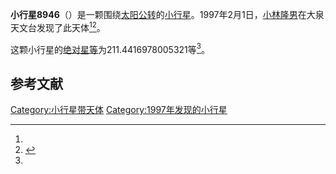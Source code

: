 {{Infobox planet
| bgcolour = #FFFFC0
| name = 8946 Yoshimitsu
| symbol = 
| image = 
| caption = 
| discovery = yes
| discovery_ref = 
| discoverer = [[小林隆男|小林隆男]]
| discovery_site = [[大泉天文台|大泉天文台]] 
| discovered = 1997年2月1日
| designations = yes
| mp_name = 
| named_after = 
| alt_names = 1997 CO/ 1980 RL4 / 1982 BL9 / 1985 RQ6 / 1991 CJ4 / 1995 SU54
| mp_category = [[主带小行星|主带小行星]]
| orbit_ref = <ref name="a">[http://ssd.jpl.nasa.gov/sbdb.cgi?sstr=8946 8946 Yoshimitsu] {{Wayback|url=http://ssd.jpl.nasa.gov/sbdb.cgi?sstr=8946 |date=20210826053013 }}，小行星數據庫瀏覽器（JPL Small-Body Database Browser）－[[美国国家航空航天局|美国国家航空航天局]]喷气推进实验室</ref>
| epoch = 2456400.5 (2013年4月18日更新)
| aphelion = {{convert|3.172300637645172|AU|km|3|abbr=on|lk=out}}
| perihelion = {{convert|2.589707442074866|AU|km|3|abbr=on}}
| semimajor = {{convert|2.881004039860019|AU|km|3|abbr=on}}
| eccentricity = 0.101109403
| period = 1786.134782 [[日|日]]<br />4.89[[儒略年|儒略年]]
| avg_speed = 
| inclination = 2.030490648133491
| asc_node = 174.5585127262595
| mean_anomaly = 
| arg_peri = 211.4416978005321
| satellites = 
| physical_characteristics = yes
| dimensions = 
| mass = 
| density = 
| surface_grav = 
| escape_velocity = 
| sidereal_day = 
| axial_tilt = 
| pole_ecliptic_lat = 
| pole_ecliptic_lon = 
| albedo = 
| temperatures= 
| temp_name1 = 
| mean_temp_1 = 
| max_temp_1 = 
| temp_name2 = 
| max_temp_2 = 
| spectral_type = 
| abs_magnitude = 211.4416978005321
}}

'''小行星8946'''（{{lang-en|8946 Yoshimitsu}}）是一颗围绕[[太阳|太阳]][[公转|公转]]的[[小行星|小行星]]。1997年2月1日，[[小林隆男|小林隆男]]在大泉天文台发现了此天体<ref name="a" /><ref>{{cite news|title=小行星列表|url=http://cfa-www.harvard.edu/iau/lists/NumberedMPs.txt|accessdate=2013-07-08|newspaper=哈佛大学|archive-date=2008-05-17|archive-url=https://web.archive.org/web/20080517010638/http://cfa-www.harvard.edu/iau/lists/NumberedMPs.txt|dead-url=no}}</ref>。

这颗小行星的[[绝对星等|绝对星等]]为211.4416978005321等<ref name="a" />。

==参考文献==
{{reflist}}
{{Minor Planet Number|[[小行星8945|小行星8945]]|[[小行星8947|小行星8947]]}}

{{小天体}}

[[Category:小行星带天体|Category:小行星带天体]]
[[Category:1997年发现的小行星|Category:1997年发现的小行星]]

{{asteroid-stub}}